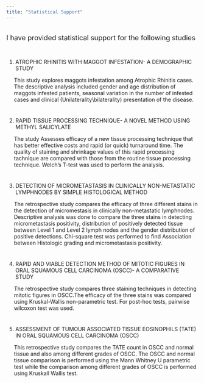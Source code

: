 ```yaml
---
title: "Statistical Support"
---
```


<style>
#header {
padding-top: 20px;
padding-bottom: 20px;
}

.subHeader {
text-transform: uppercase;
padding-bottom: 0px;
padding-top: 10px;
}

.subDescr
{
padding-left: 20px;
padding-top: 0px;
}
</style>

<html>
<body>

<div id = "header">
  <font size="+1">I have provided statistical support for the following studies </font> </div>

<div class = "subHeader" id = "subHead_1">
1) Atrophic Rhinitis with maggot infestation- a demographic study
</div>
<div class = "subDescr" id = "subDescr1"><p>This study explores maggots infestation among  Atrophic Rhinitis cases. The descriptive analysis included gender and age distribution of maggots infested patients, seasonal variation in the number of infested cases and clinical (Unilaterality\\bilaterality) presentation of the disease.  </p>
</div>
<div class = "subHeader" id = "subHead_2">
2) Rapid tissue processing technique- a novel method using methyl salicylate </div>
<div class = "subDescr" id = "subDescr2">
<p>The study Assesses efficacy of a new tissue processing technique that has better effective costs and rapid (or quick) turnaround time. The quality of staining and shrinkage values of this rapid processing tachnique are compared with those from the routine tissue processing technique. Welch's T-test was used to perform the analysis.</p></div>

<div class = "subHeader" id = "subHead_3">
3) DETECTION OF MICROMETASTASIS IN CLINICALLY NON-METASTATIC LYMPHNODES BY SIMPLE HISTOLOGICAL METHOD </div>
<div class = "subDescr" id = "subDescr3"> <p>
The retrospective study compares the efficacy of three different stains in the detection of micromestasis in clinically non-metastatic lymphnodes. Descriptive analysis was done to compare the three stains in detecting micrometastasis positivity, distribution of positively detected tissue between Level 1 and Level 2 lymph nodes and the gender distribution of positive detections. Chi-square test was performed to find Association between Histologic grading and micrometastasis positivity.</p></div>

<div class = "subHeader" id = "subHead_4">
4) RAPID AND VIABLE DETECTION METHOD OF MITOTIC FIGURES IN ORAL SQUAMOUS CELL CARCINOMA (OSCC)- A COMPARATIVE STUDY</div>
<div class = "subDescr" id = "subDescr4"> <p>
The retrospective study compares three staining techniques in detecting mitotic figures in OSCC.The efficacy of the three stains was compared using Kruskal-Wallis non-parametric test. For post-hoc tests, pairwise wilcoxon test was used.</p></div>

<div class = "subHeader" id = "subHead_5">
5) ASSESSMENT OF TUMOUR ASSOCIATED TISSUE EOSINOPHILS (TATE) IN ORAL SQUAMOUS CELL CARCINOMA (OSCC) </div>
<div class = "subDescr" id = "subDescr5"> <p>
This retrospective study compares the TATE count in OSCC and normal tissue and also among different grades of OSCC. The OSCC and normal tissue comparison is performed using the Mann Whitney U parametric test while the comparison among different grades of OSCC is performed using Kruskall Wallis test.</p></div>
</body>
</html>
